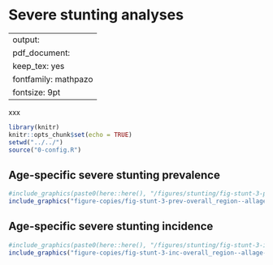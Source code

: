 # Severe stunting analyses {#severe-stunting}

---
output:
  pdf_document:
    keep_tex: yes
fontfamily: mathpazo
fontsize: 9pt
---

\raggedright

xxx

```r
library(knitr)
knitr::opts_chunk$set(echo = TRUE)
setwd("../../")
source("0-config.R")
```


## Age-specific severe stunting prevalence
```r
#include_graphics(paste0(here::here(), "/figures/stunting/fig-stunt-3-prev-overall_region--allage-primary.png"))
include_graphics("figure-copies/fig-stunt-3-prev-overall_region--allage-primary.png")
```


## Age-specific severe stunting incidence
```r
#include_graphics(paste0(here::here(), "/figures/stunting/fig-stunt-3-inc-overall_region--allage-primary.png"))
include_graphics("figure-copies/fig-stunt-3-inc-overall_region--allage-primary.png")
```

